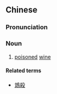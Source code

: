 {{also|鸩酒}}
==Chinese==
{{zh-forms|s=鸩酒}}

===Pronunciation===
{{zh-pron
|m=zhènjiǔ
|c=zam6 zau2
|cat=n
}}

===Noun===
{{zh-noun}}

# {{lb|zh|archaic}} [[poisoned]] [[wine]]

====Related terms====
* [[鴆殺]]